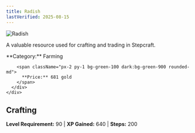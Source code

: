 ```yaml
---
title: Radish
lastVerified: 2025-08-15
---
```


<div className="flex items-start gap-6 mb-8">
  <div className="flex-shrink-0">
    <img src="/assets/resources/farming/radish.png" alt="Radish" className="w-24 h-24 border rounded-lg" />
  </div>
  <div className="flex-1">
    <div className="space-y-2">
      <p className="text-lg text-muted-foreground">A valuable resource used for crafting and trading in Stepcraft.</p>
      <div className="flex flex-wrap gap-4 text-sm">
        <span className="px-2 py-1 bg-blue-100 dark:bg-blue-900 rounded-md">
          **Category:** Farming
        </span>
        
        <span className="px-2 py-1 bg-green-100 dark:bg-green-900 rounded-md">
          **Price:** 681 gold
        </span>
      </div>
    </div>
  </div>
</div>

## Crafting
**Level Requirement:** 90 | **XP Gained:** 640 | **Steps:** 200
